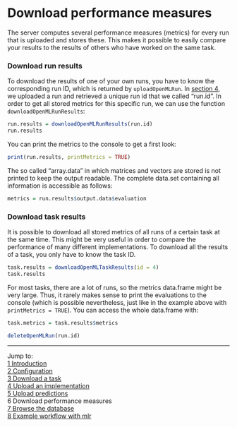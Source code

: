Download performance measures
=============================

The server computes several performance measures (metrics) for every run that is uploaded and stores these. This makes it possible to easily compare your results to the results of others who have worked
on the same task. 

### Download run results
To download the results of one of your own runs, you have to know the corresponding run ID, which is returned by `uploadOpenMLRun`. In [section 4](4-Upload-predictions.md), we uploaded a run and
retrieved a unique run id that we called "run.id". In order to get all stored metrics for this
specific run, we can use the function `downloadOpenMLRunResults`:

```r
run.results = downloadOpenMLRunResults(run.id)
run.results
```
You can print the metrics to the console to get a first look:
```r
print(run.results, printMetrics = TRUE)
```
The so called "array.data" in which matrices and vectors are stored is not printed to keep
the output readable. The complete data.set containing all information is accessible as follows:
```r
metrics = run.results$output.data$evaluation
```
### Download task results
It is possible to download all stored metrics of all runs of a certain task at the same time. This
might be very useful in order to compare the performance of many different implementations. To
download all the results of a task, you only have to know the task ID. 

```r
task.results = downloadOpenMLTaskResults(id = 4)
task.results
```
For most tasks, there are a lot of runs, so the metrics data.frame might be very large. Thus, it
rarely makes sense to print the evaluations to the console (which is possible nevertheless, just
like in the example above with `printMetrics = TRUE`). You can access the whole data.frame with:
```r
task.metrics = task.results$metrics
```
```r
deleteOpenMLRun(run.id)
```
----------------------------------------------------------------------------------------------------
Jump to:   
[1 Introduction](1-Introduction.md)  
[2 Configuration](2-Configuration.md)  
[3 Download a task](3-Download-a-task.md)  
[4 Upload an implementation](4-Upload-an-implementation.md)  
[5 Upload predictions](5-Upload-predictions.md)  
6 Download performance measures  
[7 Browse the database](7-Browse-the-database.md)  
[8 Example workflow with mlr](8-Example-workflow-with-mlr.md)